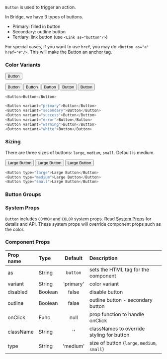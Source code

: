 


`Button` is used to trigger an action. 

In Bridge, we have 3 types of buttons. 
- Primary: filled in button
- Secondary: outline button
- Tertiary: link button (use `<Link as="button"/>`)

For special cases, if you want to use `href`, you may do `<Button as="a" href="#"/>`. This will make the Button an anchor tag.

### Color Variants

<Button>Button</Button>

<Button variant="primary">Button</Button>
<Button variant="secondary">Button</Button>
<Button variant="success">Button</Button>
<Button variant="error">Button</Button>
<Button variant="warning">Button</Button>

```js
<Button>Button</Button>

<Button variant="primary">Button</Button>
<Button variant="secondary">Button</Button>
<Button variant="success">Button</Button>
<Button variant="error">Button</Button>
<Button variant="warning">Button</Button>
<Button variant="white">Button</Button>
```

### Sizing
There are three sizes of buttons: `large`, `medium`, `small`. Default is medium.

<Button type="large">Large Button</Button>
<Button type="medium">Large Button</Button>
<Button type="small">Large Button</Button>

```js
<Button type="large">Large Button</Button>
<Button type="medium">Large Button</Button>
<Button type="small">Large Button</Button>
```

### Button Groups


### System Props
`Button` includes `COMMON` and `COLOR` system props. Read [System Props](/components/system-props) for details and API. These system props will override component props such as the color.

### Component Props

| Prop name | Type | Default | Description |
| :- | :- | :-: | :- |
| as | String | `button` | sets the HTML tag for the component |
| variant | String | 'primary' | color variant |
| disabled | Boolean | false | disable button |
| outline | Boolean | false | outline button - secondary button |
| onClick | Func | null | prop function to handle onClick |
| className | String | '' | classNames to override styling for button  |
| type | String | 'medium' | size of button (`large`, `medium`, `small`)|

 